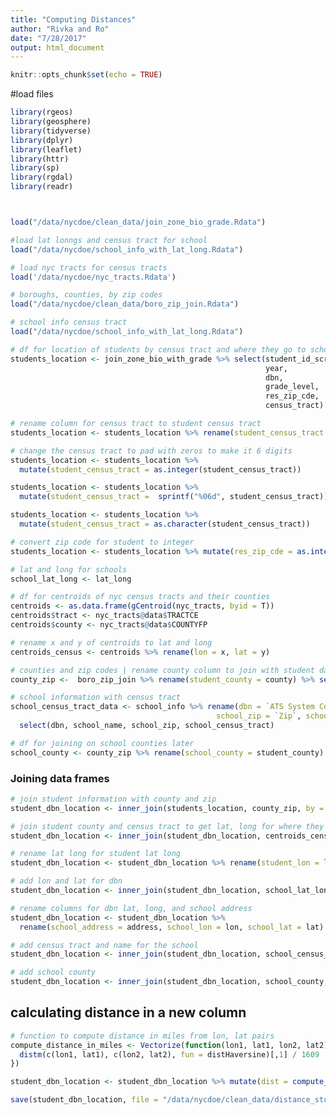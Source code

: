 ```yaml
---
title: "Computing Distances"
author: "Rivka and Ro"
date: "7/28/2017"
output: html_document
---
```


```r
knitr::opts_chunk$set(echo = TRUE)
```


#load files
```r
library(rgeos)
library(geosphere)
library(tidyverse)
library(dplyr)
library(leaflet)
library(httr)
library(sp)
library(rgdal)
library(readr)



load("/data/nycdoe/clean_data/join_zone_bio_grade.Rdata")

#load lat lonngs and census tract for school
load("/data/nycdoe/school_info_with_lat_long.Rdata")

# load nyc tracts for census tracts 
load('/data/nycdoe/nyc_tracts.Rdata')

# boroughs, counties, by zip codes
load("/data/nycdoe/clean_data/boro_zip_join.Rdata")

# school info census tract
load("/data/nycdoe/school_info_with_lat_long.Rdata")


```

```r

# df for location of students by census tract and where they go to school by grade, year
students_location <- join_zone_bio_with_grade %>% select(student_id_scram, 
                                                         year, 
                                                         dbn, 
                                                         grade_level, 
                                                         res_zip_cde,
                                                         census_tract)

# rename column for census tract to student census tract
students_location <- students_location %>% rename(student_census_tract = census_tract)

# change the census tract to pad with zeros to make it 6 digits
students_location <- students_location %>% 
  mutate(student_census_tract = as.integer(student_census_tract))

students_location <- students_location %>%
  mutate(student_census_tract =  sprintf("%06d", student_census_tract))

students_location <- students_location %>%
  mutate(student_census_tract = as.character(student_census_tract))

# convert zip code for student to integer
students_location <- students_location %>% mutate(res_zip_cde = as.integer(res_zip_cde))

# lat and long for schools
school_lat_long <- lat_long

# df for centroids of nyc census tracts and their counties
centroids <- as.data.frame(gCentroid(nyc_tracts, byid = T))
centroids$tract <- nyc_tracts@data$TRACTCE
centroids$county <- nyc_tracts@data$COUNTYFP

# rename x and y of centroids to lat and long
centroids_census <- centroids %>% rename(lon = x, lat = y)

# counties and zip codes | rename county column to join with student data
county_zip <-  boro_zip_join %>% rename(student_county = county) %>% select(-borough)

# school information with census tract
school_census_tract_data <- school_info %>% rename(dbn = `ATS System Code`, school_name = `Location Name`,
                                              school_zip = `Zip`, school_census_tract = `Census Tract`) %>%
  select(dbn, school_name, school_zip, school_census_tract)

# df for joining on school counties later
school_county <- county_zip %>% rename(school_county = student_county)

```

### Joining data frames

```r

# join student information with county and zip
student_dbn_location <- inner_join(students_location, county_zip, by = c("res_zip_cde" = "zipcode"))

# join student county and census tract to get lat, long for where they live
student_dbn_location <- inner_join(student_dbn_location, centroids_census, by = c("student_census_tract" = "tract", "student_county" = "county"))

# rename lat long for student lat long
student_dbn_location <- student_dbn_location %>% rename(student_lon = lon, student_lat = lat)

# add lon and lat for dbn
student_dbn_location <- inner_join(student_dbn_location, school_lat_long, by = "dbn")

# rename columns for dbn lat, long, and school address
student_dbn_location <- student_dbn_location %>%
  rename(school_address = address, school_lon = lon, school_lat = lat)

# add census tract and name for the school
student_dbn_location <- inner_join(student_dbn_location, school_census_tract_data, by = "dbn")

# add school county 
student_dbn_location <- inner_join(student_dbn_location, school_county, by = c("school_zip" = "zipcode"))

```

## calculating distance in a new column

```r

# function to compute distance in miles from lon, lat pairs
compute_distance_in_miles <- Vectorize(function(lon1, lat1, lon2, lat2) {
  distm(c(lon1, lat1), c(lon2, lat2), fun = distHaversine)[,1] / 1609  
})

student_dbn_location <- student_dbn_location %>% mutate(dist = compute_distance_in_miles(school_lon, school_lat, student_lon, student_lat))

save(student_dbn_location, file = "/data/nycdoe/clean_data/distance_students_commute_to_school.Rdata")


```

